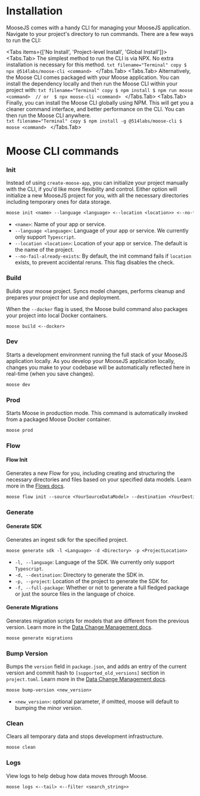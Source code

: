
# Installation

MooseJS comes with a handy CLI for managing your MooseJS application. Navigate to your project's directory to run commands. There are a few ways to run the CLI:

<Tabs items={['No Install', 'Project-level Install', 'Global Install']}>
  <Tabs.Tab>
    The simplest method to run the CLI is via NPX. No extra installation is necessary for this method.
    ```txt filename="Terminal" copy
    $ npx @514labs/moose-cli <command>
    ```
  </Tabs.Tab>
  <Tabs.Tab>
    Alternatively, the Moose CLI comes packaged with your Moose application. You can install the dependency locally and then run the Moose CLI within your project with:
    ```txt filename="Terminal" copy
    $ npm install
    $ npm run moose <command> 
    // or 
    $ npx moose-cli <command>
    ```
  </Tabs.Tab>
  <Tabs.Tab>
    Finally, you can install the Moose CLI globally using NPM. This will get you a cleaner command interface, and better performance on the CLI. You can then run the Moose CLI anywhere.  
    ```txt filename="Terminal" copy
    $ npm install -g @514labs/moose-cli
    $ moose <command>
    ```
  </Tabs.Tab>
</Tabs>

# Moose CLI commands

### Init

Instead of using `create-moose-app`, you can initialize your project manually with the CLI, if you'd like more flexibility and control. Either option will initialize a new MooseJS project for you, with all the necessary directories including temporary ones for data storage.

```txt filename="Terminal" copy
moose init <name> --language <language> <--location <location>> <--no-fail-already-exists>
```

- `<name>`: Name of your app or service.
- `--language <language>`: Language of your app or service. We currently only support `Typescript`.
- `--location <location>`: Location of your app or service. The default is the name of the project.
- `--no-fail-already-exists`: By default, the init command fails if `location` exists, to prevent accidental reruns. This flag disables the check.

### Build

Builds your moose project. Syncs model changes, performs cleanup and prepares your project for use and deployment.

When the `--docker` flag is used, the Moose build command also packages your project into local Docker containers.

```txt filename="Terminal" copy
moose build <--docker>
```

### Dev

Starts a development environment running the full stack of your MooseJS application locally. As you develop your MooseJS application locally, changes you make to your codebase will be automatically reflected here in real-time (when you save changes).

```txt filename="Terminal" copy
moose dev
```

### Prod

Starts Moose in production mode. This command is automatically invoked from a packaged Moose Docker container.

```txt filename="Terminal" copy
moose prod
```

### Flow

#### Flow Init

Generates a new Flow for you, including creating and structuring the necessary directories and files based on your specified data models. Learn more in the [Flows docs](../building/flows/setup).

```txt filename="Terminal" copy
moose flow init --source <YourSourceDataModel> --destination <YourDestinationDataModel>
```

### Generate

#### Generate SDK

Generates an ingest sdk for the specified project.

```txt filename="Terminal" copy
moose generate sdk -l <Language> -d <Directory> -p <ProjectLocation>
```

- `-l, --language`: Language of the SDK. We currently only support `Typescript`.
- `-d, --destination`: Directory to generate the SDK in.
- `-p, --project`: Location of the project to generate the SDK for.
- `-f, --full-package`: Whether or not to generate a full fledged package or just the source files in the language of choice.

#### Generate Migrations

Generates migration scripts for models that are different from the previous version. Learn more in the [Data Change Management docs](../building/dcm/intro).

```txt filename="Terminal" copy
moose generate migrations
```

### Bump Version

Bumps the `version` field in `package.json`, and adds an entry of the current version and commit hash to `[supported_old_versions]` section in `project.toml`. Learn more in the [Data Change Management docs](../building/dcm/intro).

```txt filename="Terminal" copy
moose bump-version <new_version>
```

- `<new_version>`: optional parameter, if omitted, moose will default to bumping the minor version.

### Clean

Clears all temporary data and stops development infrastructure.

```txt filename="Terminal" copy
moose clean
```

### Logs

View logs to help debug how data moves through Moose.

```txt filename="Terminal" copy
moose logs <--tail> <--filter <search_string>>
```
